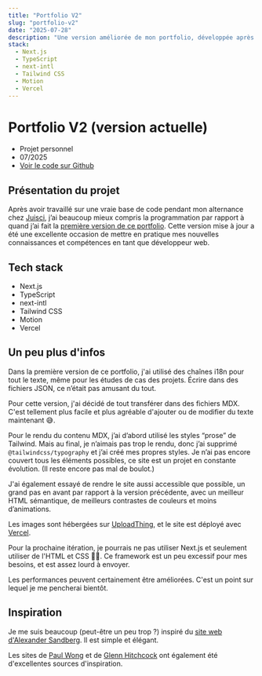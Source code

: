 ```yaml
---
title: "Portfolio V2"
slug: "portfolio-v2"
date: "2025-07-28"
description: "Une version améliorée de mon portfolio, développée après mon alternance avec des compétences techniques renforcées. Nouveau : MDX pour le contenu et une accessibilité améliorée."
stack:
  - Next.js
  - TypeScript
  - next-intl
  - Tailwind CSS
  - Motion
  - Vercel
---
```


# Portfolio V2 (version actuelle)

- Projet personnel
- 07/2025
- [Voir le code sur Github](https://github.com/lemathurin/portfolio/tree/main)

## Présentation du projet

Après avoir travaillé sur une vraie base de code pendant mon alternance chez [Juisci](https://www.juisci.com/), j’ai beaucoup mieux compris la programmation par rapport à quand j’ai fait la [première version de ce portfolio](/projects/portfolio-v1). Cette version mise à jour a été une excellente occasion de mettre en pratique mes nouvelles connaissances et compétences en tant que développeur web.

## Tech stack

- Next.js
- TypeScript
- next-intl
- Tailwind CSS
- Motion
- Vercel

## Un peu plus d'infos

Dans la première version de ce portfolio, j'ai utilisé des chaînes i18n pour tout le texte, même pour les études de cas des projets. Écrire dans des fichiers JSON, ce n’était pas amusant du tout.

Pour cette version, j'ai décidé de tout transférer dans des fichiers MDX. C'est tellement plus facile et plus agréable d'ajouter ou de modifier du texte maintenant 😅.

Pour le rendu du contenu MDX, j’ai d’abord utilisé les styles “prose” de Tailwind. Mais au final, je n’aimais pas trop le rendu, donc j’ai supprimé `@tailwindcss/typography` et j’ai créé mes propres styles. Je n’ai pas encore couvert tous les éléments possibles, ce site est un projet en constante évolution. (Il reste encore pas mal de boulot.)

J'ai également essayé de rendre le site aussi accessible que possible, un grand pas en avant par rapport à la version précédente, avec un meilleur HTML sémantique, de meilleurs contrastes de couleurs et moins d’animations.

Les images sont hébergées sur [UploadThing](https://uploadthing.com/), et le site est déployé avec [Vercel](https://vercel.com).

Pour la prochaine itération, je pourrais ne pas utiliser Next.js et seulement utiliser de l'HTML et CSS 🤷‍♂️. Ce framework est un peu excessif pour mes besoins, et est assez lourd à envoyer.

Les performances peuvent certainement être améliorées. C'est un point sur lequel je me pencherai bientôt.

## Inspiration

Je me suis beaucoup (peut-être un peu trop ?) inspiré du [site web d'Alexander Sandberg](https://alexandersandberg.com/). Il est simple et élégant.

Les sites de [Paul Wong](https://www.paulwong.work) et de [Glenn Hitchcock](https://glenn.me/) ont également été d'excellentes sources d'inspiration.
